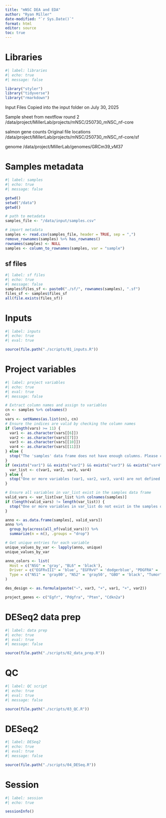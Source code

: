 ```yaml
---
title: "mNSC DEA and EDA"
author: "Ryan Miller"
date-modified: "`r Sys.Date()`"
format: html
editor: source
toc: true
---
```


# Libraries
```r
#| label: libraries
#| echo: true
#| message: false

library("styler")
library("tidyverse")
library("rmarkdown")
```

Input Files
Copied into the input folder on July 30, 2025

Sample sheet from nextflow round 2
/data/project/MillerLab/projects/mNSC/250730_mNSC_nf-core

salmon gene counts
Original file locations
/data/project/MillerLab/projects/mNSC/250730_mNSC_nf-core/sf

genome
/data/project/MillerLab/genomes/GRCm39_vM37

# Samples metadata
```r
#| label: samples
#| echo: true
#| message: false

getwd()
setwd("/data")
getwd()

# path to metadata
samples_file <- "/data/input/samples.csv"

# import metadata
samples <- read.csv(samples_file, header = TRUE, sep = ",")
remove_rownames(samples) %>% has_rownames()
rownames(samples) <- NULL
samples <- column_to_rownames(samples, var = "sample")
```

## sf files
```r
#| label: sf files
#| echo: true
#| message: false
samples$files_sf <- paste0("./sf/", rownames(samples), ".sf")
files_sf <- samples$files_sf
all(file.exists(files_sf))
```

# Inputs
```r
#| label: inputs
#| echo: true
#| eval: true

source(file.path("./scripts/01_inputs.R"))
```

# Project variables
```r
#| label: project variables
#| echo: true
#| eval: true
#| message: false

# Extract column names and assign to variables
cn <- samples %>% colnames()
cn
vars <- setNames(as.list(cn), cn)
# Ensure the indices are valid by checking the column names
if (length(vars) >= 11) {
  var1 <- as.character(vars[[6]])
  var2 <- as.character(vars[[7]])
  var3 <- as.character(vars[[10]])
  var4 <- as.character(vars[[11]])
} else {
  stop("The 'samples' data frame does not have enough columns. Please check the input data.")
}
if (exists("var1") && exists("var2") && exists("var3") && exists("var4")) {
  var_list <- c(var1, var2, var3, var4)
} else {
  stop("One or more variables (var1, var2, var3, var4) are not defined. Please check the input data.")
}

# Ensure all variables in var_list exist in the samples data frame
valid_vars <- var_list[var_list %in% colnames(samples)]
if (length(valid_vars) != length(var_list)) {
  stop("One or more variables in var_list do not exist in the samples data frame. Please check the input data.")
}

anno <- as.data.frame(samples[, valid_vars])
anno %>%
  group_by(across(all_of(valid_vars))) %>%
  summarize(n = n(), .groups = "drop")

# Get unique entries for each variable
unique_values_by_var <- lapply(anno, unique)
unique_values_by_var

anno_colors <- list(
  Host = c("NSG" = 'gray', "BL6" = 'black'),
  Driver = c("EGFRvIII" = 'blue', "EGFRvV" = 'dodgerblue', "PDGFRA" = 'red'),
  Type = c("NS1" = 'gray80', "NS2" = 'gray50', "GBO" = 'black', "Tumor" = 'purple')
)

des_design <- as.formula(paste("~", var3, "+", var1, "+", var2))

project_genes <- c("Egfr", "Pdgfra", "Pten", "Cdkn2a")
```

# DESeq2 data prep
```r
#| label: data prep
#| echo: true
#| eval: true
#| message: false

source(file.path("./scripts/02_data_prep.R")) 
```

# QC
```r
#| label: QC script
#| echo: true
#| eval: true
#| message: false

source(file.path("./scripts/03_QC.R")) 
```

# DESeq2
```r
#| label: DESeq2
#| echo: true
#| eval: true
#| message: false

source(file.path("./scripts/04_DESeq.R")) 
```

# Session
```r
#| label: session
#| echo: true

sessionInfo()
```